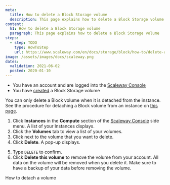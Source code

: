 ```yaml
---
meta:
  title: How to delete a Block Storage volume 
  description: This page explains how to delete a Block Storage volume
content:
  h1: How to delete a Block Storage volume 
  paragraph: This page explains how to delete a Block Storage volume
steps:
  - step: TODO
    type: HowToStep
    url: https://www.scaleway.com/en/docs/storage/block/how-to/delete-a-volume
image: /assets/images/docs/scaleway.png
dates:
  validation: 2021-06-02
  posted: 2020-01-10
---
```


<Message type="requirement">

- You have an account and are logged into the [Scaleway Console](https://console.scaleway.com/) 
- You have [created](/storage/block/how-to/create-a-volume/) a Block Storage volume

</Message>

<Message type="note">

You can only delete a Block volume when it is detached from the instance. See the procedure for detaching a Block volume from an instance on [this page](/storage/block/how-to/detach-a-volume/).

</Message>

1. Click **Instances** in the **Compute** section of the [Scaleway Console](https://console.scaleway.com) side menu. A list of your Instances displays.
3. Click the **Volumes** tab to view a list of your volumes.
4. Click <Icon name="more" /> next to the volume that you want to delete. 
5. Click **Delete**. A pop-up displays.
  <Lightbox src="scaleway-block-delete-volume.png" alt="" />

5. Type `DELETE` to confirm.
6. Click **Delete this volume** to remove the volume from your account.
	<Message type="important">
  All data on the volume will be removed when you delete it. Make sure to have a backup of your data before removing the volume.
  </Message>

<Navigation title="See Also">
  <PreviousButton to="/storage/block/how-to/detach-a-volume/">How to detach a volume</PreviousButton>
</Navigation>
